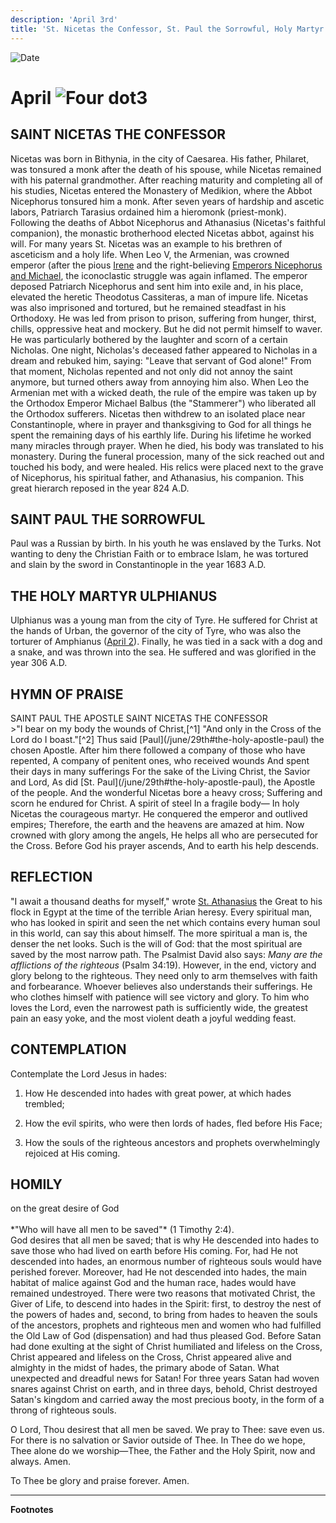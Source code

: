 ```yaml
---
description: 'April 3rd'
title: 'St. Nicetas the Confessor, St. Paul the Sorrowful, Holy Martyr Ulphianus'
---
```


<RunningHead />
<Image src="/title-imprint.png" height={68} width={50} alt="Date" className="title-imprint"/>

# <div id="date">April <Image className="four-dot" src="/four-dot.png" height={15} width={15} alt="Four dot" />3</div>

## SAINT NICETAS THE CONFESSOR

Nicetas was born in Bithynia, in the city of Caesarea. His father, Philaret, was tonsured a monk after the death of his spouse, while Nicetas remained with his paternal grandmother. After reaching maturity and completing all of his studies, Nicetas entered the Monastery of Medikion, where the Abbot Nicephorus tonsured him a monk. After seven years of hardship and ascetic labors, Patriarch Tarasius ordained him a hieromonk (priest-monk). Following the deaths of Abbot Nicephorus and Athanasius (Nicetas's faithful companion), the monastic brotherhood elected Nicetas abbot, against his will. For many years St. Nicetas was an example to his brethren of asceticism and a holy life. When Leo V, the Armenian, was crowned emperor (after the pious [Irene](/october/11th#the-commemoration-of-the-seventh-ecumenical-council) and the right-believing [Emperors Nicephorus and Michael](/june/2nd#:~:text=during%20the%20reign%20of%20Emperor%20Nicephorus,surnamed%20Rangabe), the iconoclastic struggle was again inflamed. The emperor deposed Patriarch Nicephorus and sent him into exile and, in his place, elevated the heretic Theodotus Cassiteras, a man of impure life. Nicetas was also imprisoned and tortured, but he remained steadfast in his Orthodoxy. He was led from prison to prison, suffering from hunger, thirst, chills, oppressive heat and mockery. But he did not permit himself to waver. He was particularly bothered by the laughter and scorn of a certain Nicholas. One night, Nicholas's deceased father appeared to Nicholas in a dream and rebuked him, saying: "Leave that servant of God alone!" From that moment, Nicholas repented and not only did not annoy the saint anymore, but turned others away from annoying him also. When Leo the Armenian met with a wicked death, the rule of the empire was taken up by the Orthodox Emperor Michael Balbus (the "Stammerer") who liberated all the Orthodox sufferers. Nicetas then withdrew to an isolated place near Constantinople, where in prayer and thanksgiving to God for all things he spent the remaining days of his earthly life. During his lifetime he worked many miracles through prayer. When he died, his body was translated to his monastery. During the funeral procession, many of the sick reached out and touched his body, and were healed. His relics were placed next to the grave of Nicephorus, his spiritual father, and Athanasius, his companion. This great hierarch reposed in the year 824 A.D.

## SAINT PAUL THE SORROWFUL

Paul was a Russian by birth. In his youth he was enslaved by the Turks. Not wanting to deny the Christian Faith or to embrace Islam, he was tortured and slain by the sword in Constantinople in the year 1683 A.D.

## THE HOLY MARTYR ULPHIANUS

Ulphianus was a young man from the city of Tyre. He suffered for Christ at the hands of Urban, the governor of the city of Tyre, who was also the torturer of Amphianus ([April 2](/april/2nd#the-holy-martyrs-amphianus-and-edesius)). Finally, he was tied in a sack with a dog and a snake, and was thrown into the sea. He suffered and was glorified in the year 306 A.D.


## HYMN OF PRAISE
<div style={{textAlign:'center', color:'crimson', fontWeight:'bold'}}>
SAINT PAUL THE APOSTLE  
SAINT NICETAS THE CONFESSOR
</div>
>"I bear on my body the wounds of Christ,[^1]  
"And only in the Cross of the Lord do I boast."[^2]  
Thus said [Paul](/june/29th#the-holy-apostle-paul) the chosen Apostle.  
After him there followed a company of those who have repented,  
A company of penitent ones, who received wounds  
And spent their days in many sufferings  
For the sake of the Living Christ, the Savior and Lord,  
As did [St. Paul](/june/29th#the-holy-apostle-paul), the Apostle of the people.  
And the wonderful Nicetas bore a heavy cross;  
Suffering and scorn he endured for Christ.  
A spirit of steel In a fragile body—  
In holy Nicetas the courageous martyr.  
He conquered the emperor and outlived empires;  
Therefore, the earth and the heavens are amazed at him.  
Now crowned with glory among the angels,  
He helps all who are persecuted for the Cross.  
Before God his prayer ascends,  
And to earth his help descends.  


## REFLECTION

"I await a thousand deaths for myself," wrote [St. Athanasius](/january/18th) the Great to his flock in Egypt at the time of the terrible Arian heresy. Every spiritual man, who has looked in spirit and seen the net which contains every human soul in this world, can say this about himself. The more spiritual a man is, the denser the net looks. Such is the will of God: that the most spiritual are saved by the most narrow path. The Psalmist David also says: *Many are the afflictions of the righteous* (Psalm 34:19). However, in the end, victory and glory belong to the righteous. They need only to arm themselves with faith and forbearance. Whoever believes also understands their sufferings. He who clothes himself with patience will see victory and glory. To him who loves the Lord, even the narrowest path is sufficiently wide, the greatest pain an easy yoke, and the most violent death a joyful wedding feast.


## CONTEMPLATION

Contemplate the Lord Jesus in hades:

1. How He descended into hades with great power, at which hades trembled;

2. How the evil spirits, who were then lords of hades, fled before His Face;

3. How the souls of the righteous ancestors and prophets overwhelmingly rejoiced at His coming.


## HOMILY
<div style={{textAlign:'center', color:'crimson', fontWeight:'bold'}}>
on the great desire of God
</div><br />
<div style={{textAlign:'right'}}>
*"Who will have all men to be saved"* (1 Timothy 2:4).
</div>
God desires that all men be saved; that is why He descended into hades to save those who had lived on earth before His coming. For, had He not descended into hades, an enormous number of righteous souls would have perished forever. Moreover, had He not descended into hades, the main habitat of malice against God and the human race, hades would have remained undestroyed. There were two reasons that motivated Christ, the Giver of Life, to descend into hades in the Spirit: first, to destroy the nest of the powers of hades and, second, to bring from hades to heaven the souls of the ancestors, prophets and righteous men and women who had fulfilled the Old Law of God (dispensation) and had thus pleased God. Before Satan had done exulting at the sight of Christ humiliated and lifeless on the Cross, Christ appeared and lifeless on the Cross, Christ appeared alive and almighty in the midst of hades, the primary abode of Satan. What unexpected and dreadful news for Satan! For three years Satan had woven snares against Christ on earth, and in three days, behold, Christ destroyed Satan's kingdom and carried away the most precious booty, in the form of a throng of righteous souls.

O Lord, Thou desirest that all men be saved. We pray to Thee: save even us. For there is no salvation or Savior outside of Thee. In Thee do we hope, Thee alone do we worship—Thee, the Father and the Holy Spirit, now and always. Amen.

To Thee be glory and praise forever. Amen.

---

**Footnotes** 

[^1]: Galatians 6:17
[^2]: Galatians 6:14
